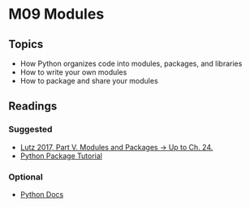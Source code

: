 # M09 Modules

## Topics

- How Python organizes code into modules, packages, and libraries
- How to write your own modules
- How to package and share your modules 

## Readings

### Suggested

* [Lutz 2017, Part V. Modules and Packages &rarr; Up to Ch. 24.](https://learning.oreilly.com/library/view/learning-python-5th/9781449355722/part05.html)
* [Python Package Tutorial](https://python-packaging.readthedocs.io/en/latest/minimal.html)

### Optional 

* [Python Docs](https://packaging.python.org/en/latest/tutorials/packaging-projects/)